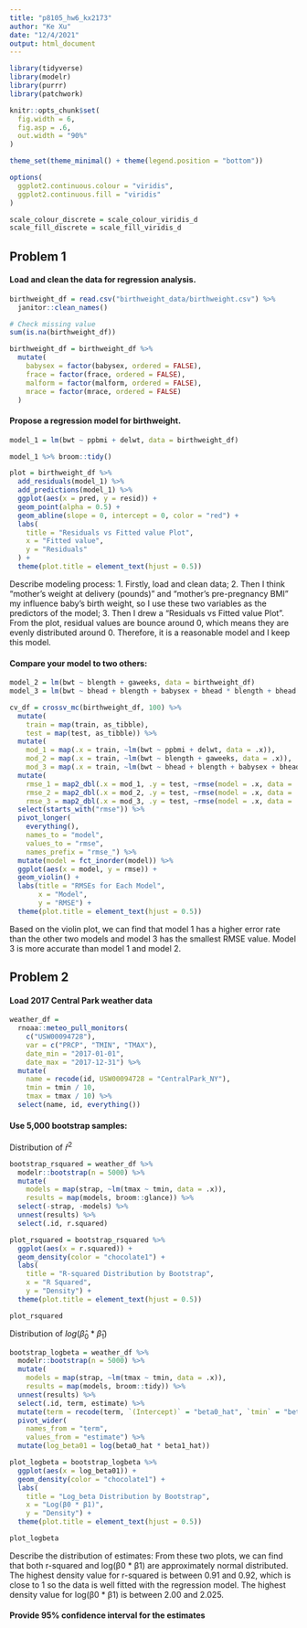 ```yaml
---
title: "p8105_hw6_kx2173"
author: "Ke Xu"
date: "12/4/2021"
output: html_document
---
```


```r
library(tidyverse)
library(modelr)
library(purrr)
library(patchwork)

knitr::opts_chunk$set(
  fig.width = 6,
  fig.asp = .6,
  out.width = "90%"
)

theme_set(theme_minimal() + theme(legend.position = "bottom"))

options(
  ggplot2.continuous.colour = "viridis",
  ggplot2.continuous.fill = "viridis"
)

scale_colour_discrete = scale_colour_viridis_d
scale_fill_discrete = scale_fill_viridis_d
```


## Problem 1

#### Load and clean the data for regression analysis.
```r
birthweight_df = read.csv("birthweight_data/birthweight.csv") %>% 
  janitor::clean_names()

# Check missing value
sum(is.na(birthweight_df))

birthweight_df = birthweight_df %>% 
  mutate(
    babysex = factor(babysex, ordered = FALSE),
    frace = factor(frace, ordered = FALSE),
    malform = factor(malform, ordered = FALSE),
    mrace = factor(mrace, ordered = FALSE)
  )
```

#### Propose a regression model for birthweight.
```r
model_1 = lm(bwt ~ ppbmi + delwt, data = birthweight_df) 

model_1 %>% broom::tidy()

plot = birthweight_df %>% 
  add_residuals(model_1) %>% 
  add_predictions(model_1) %>% 
  ggplot(aes(x = pred, y = resid)) +
  geom_point(alpha = 0.5) +
  geom_abline(slope = 0, intercept = 0, color = "red") +
  labs(
    title = "Residuals vs Fitted value Plot",
    x = "Fitted value",
    y = "Residuals"
  ) +
  theme(plot.title = element_text(hjust = 0.5))

```

Describe modeling process:
1. Firstly, load and clean data;
2. Then I think "mother's weight at delivery (pounds)" and "mother's pre-pregnancy BMI" my influence baby's birth weight, so I use these two variables as the predictors of the model;
3. Then I drew a "Residuals vs Fitted value Plot". From the plot, residual values are bounce around 0, which means they are evenly distributed around 0. Therefore, it is a reasonable model and I keep this model.


#### Compare your model to two others:
```r
model_2 = lm(bwt ~ blength + gaweeks, data = birthweight_df)
model_3 = lm(bwt ~ bhead + blength + babysex + bhead * blength + bhead * babysex + blength * babysex + bhead * blength * babysex, data = birthweight_df)

cv_df = crossv_mc(birthweight_df, 100) %>% 
  mutate(
    train = map(train, as_tibble),
    test = map(test, as_tibble)) %>% 
  mutate(
    mod_1 = map(.x = train, ~lm(bwt ~ ppbmi + delwt, data = .x)),
    mod_2 = map(.x = train, ~lm(bwt ~ blength + gaweeks, data = .x)),
    mod_3 = map(.x = train, ~lm(bwt ~ bhead + blength + babysex + bhead * blength + bhead * babysex + blength * babysex + bhead * blength * babysex, data = .x))) %>% 
  mutate(
    rmse_1 = map2_dbl(.x = mod_1, .y = test, ~rmse(model = .x, data = .y)),
    rmse_2 = map2_dbl(.x = mod_2, .y = test, ~rmse(model = .x, data = .y)),
    rmse_3 = map2_dbl(.x = mod_3, .y = test, ~rmse(model = .x, data = .y))) %>%
  select(starts_with("rmse")) %>% 
  pivot_longer(
    everything(),
    names_to = "model", 
    values_to = "rmse",
    names_prefix = "rmse_") %>% 
  mutate(model = fct_inorder(model)) %>% 
  ggplot(aes(x = model, y = rmse)) + 
  geom_violin() +
  labs(title = "RMSEs for Each Model",
       x = "Model",
       y = "RMSE") +
  theme(plot.title = element_text(hjust = 0.5))
```
Based on the violin plot, we can find that model 1 has a higher error rate than the other two models and model 3 has the smallest RMSE value. Model 3 is more accurate than model 1 and model 2.


## Problem 2

#### Load 2017 Central Park weather data
```r
weather_df = 
  rnoaa::meteo_pull_monitors(
    c("USW00094728"),
    var = c("PRCP", "TMIN", "TMAX"), 
    date_min = "2017-01-01",
    date_max = "2017-12-31") %>%
  mutate(
    name = recode(id, USW00094728 = "CentralPark_NY"),
    tmin = tmin / 10,
    tmax = tmax / 10) %>%
  select(name, id, everything())
```

#### Use 5,000 bootstrap samples:

Distribution of $\hat{r}^2$
```r
bootstrap_rsquared = weather_df %>% 
  modelr::bootstrap(n = 5000) %>% 
  mutate(
    models = map(strap, ~lm(tmax ~ tmin, data = .x)),
    results = map(models, broom::glance)) %>%
  select(-strap, -models) %>% 
  unnest(results) %>% 
  select(.id, r.squared)

plot_rsquared = bootstrap_rsquared %>% 
  ggplot(aes(x = r.squared)) +
  geom_density(color = "chocolate1") +
  labs(
    title = "R-squared Distribution by Bootstrap",
    x = "R Squared",
    y = "Density") +
  theme(plot.title = element_text(hjust = 0.5))

plot_rsquared
```

Distribution of $log(\hat{\beta}_0 \ast \hat{\beta}_1)$
```r
bootstrap_logbeta = weather_df %>% 
  modelr::bootstrap(n = 5000) %>% 
  mutate(
    models = map(strap, ~lm(tmax ~ tmin, data = .x)),
    results = map(models, broom::tidy)) %>%
  unnest(results) %>% 
  select(.id, term, estimate) %>% 
  mutate(term = recode(term, `(Intercept)` = "beta0_hat", `tmin` = "beta1_hat")) %>%
  pivot_wider(
    names_from = "term",
    values_from = "estimate") %>% 
  mutate(log_beta01 = log(beta0_hat * beta1_hat))

plot_logbeta = bootstrap_logbeta %>% 
  ggplot(aes(x = log_beta01)) +
  geom_density(color = "chocolate1") +
  labs(
    title = "Log_beta Distribution by Bootstrap",
    x = "Log(β0 * β1)",
    y = "Density") +
  theme(plot.title = element_text(hjust = 0.5))

plot_logbeta
```

Describe the distribution of estimates:
From these two plots, we can find that both r-squared and log(β0 * β1) are approximately normal distributed. The highest density value for r-squared is between 0.91 and 0.92, which is close to 1 so the data is well fitted with the regression model. The highest density value for log(β0 * β1) is between 2.00 and 2.025.


#### Provide 95% confidence interval for the estimates
```r

```















